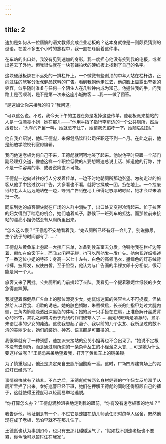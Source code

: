 ```yaml
---
---
---
```

title: 2
---




速加是如何从一位腼腆的语文教师变成企业老板的？这本身就像是一则颇费猜测的谜语。在差不多五个小时的旅程中，我一直在琢磨着这件事。

在车站的出口处，我没有见到速加的身影。我一度担心他没有接到我的电报，或者出差去了外地。但我很快就在一块苍蝇拍状的硬纸板上找到了自己的名字。

这块硬纸板绑在不远处的一排栏杆上。一个微微有些谢顶的中年人站在栏杆边，正向过往的旅客分发保健品饮料的广告。看到我朝他走过去，他的脸上显露出夸张的笑容，似乎随时准备与任何一个陌生人在几秒钟内成为知己。他握住我的手，问我路上是否顺利，是不是第一次来这座小城做客……我一一做了回答。

“是速加让你来接我的吗？”我问道。

“可以这么说。不过，我今天下午的主要任务是发掉这些传单。速老板派来接站的人是一位漂亮小姐，她在那儿——”他用手指了指行李房边的一个公共厕所，然后接着说，“火车的汽笛一叫，她就憋不住了。她请我先招呼一下，她随后就到。”

他自我介绍说，他叫王德彪，来保健品饮料公司任职还不到一个月。在此之前，他是船舶学院校刊室的编辑。

我问他速老板为何自己不来，王德彪就呵呵地笑了起来。他说他平时只跟一个部门副经理打交道，像他这样一个职位低微的人要想跟速总说上话、知道他的行踪，并不是一件容易的事，或者说简直不可能。

王德彪一边向过往的行人分发着传单，一边不时地朝厕所那边张望。匆匆走过的旅客从他手中接过饮料广告，大多看也不看，就将它揉成一团，扔在地上。一个捡废纸的老太太远远地站在一边，等到广告纸在地上积得足够厚的时候，她才会过来清扫一次。

同车到达的旅客很快就在广场的人群中消失了，出口处又变得冷清起来。忙于拉客的妇女得到了喘息的机会，她们嗑着瓜子，静候下一班列车的抵达。而那位前来接站的漂亮小姐仍然没有从厕所里出来。

“怎么这么慢？”王德彪不安地看着我，“她去厕所已经有好一会儿了，别说撒尿，生个孩子的时间都有了……”

王德彪从黄鱼车上抱起一大摞广告单，准备到候车室去分发。他嘱咐我在栏杆边等着，假如有旅客下车，而我又闲得无聊，也可以帮他发一发广告。他向我详细描述了一番这位小姐的特征：身高一米七十左右，白色的高领毛衣，墨绿色的灯芯绒背带裤，披肩发，皮肤白皙。至于脸型，他认为与广告画的半裸女郎十分相似，很可能是同一个人。

旅客又来了两批。公共厕所的门前排起了长队。我看见一个提着雅妮丝纸袋的少女急得直跺脚。

我凝望着保健品广告单上的那位漂亮少女。她恍惚迷离的笑容令人不可捉摸，但依然给人以吞食、咀嚼的诱惑。她的肤色娇嫩，朱唇微启，长长的红指甲划过大腿内侧，三角内裤隐隐透出深黑色的体毛；她的另一只手搭在左肩，正准备解开丝质背心的帛带，双乳之间暗沟由于光线的作用被夸大了……而她的眼睛是清澈的，显示未谙世事的少女的纯洁。这使我想起了妻子、我以前的几个女友、我所见过的数不清的美丽少女，她们的装扮、神态、语言都是可置换的……

我很早就有了一种预感，速加派来接站的公关小姐再也不会出现了。“她说不定根本没有去厕所，而是通过厕所边的一条杂草丛生的小径溜之大吉……可是她为什么要这样做呢？”王德彪呆呆地望着我，打开了黄鱼车上的链条锁。

为了慎重起见，他还是决定亲自去厕所里勘察一番。这时，广场四周建筑场上的霓虹灯已经亮了。

事情很快就有了结果。不久之后，王德彪就被两名身材健硕的中年妇女反剪双手从厕所里押了出来。幸好巡警已经下班，她们在押解王德彪的同时还得照顾自己的裤子，这就使得王德彪可以轻而易举地逃脱。

“你打算怎么办？”王德彪满脸沮丧地走到我的跟前，“你有没有速老板家的地址？”

我告诉他，地址倒是有一个，不过它是速加在幼儿师范任职时的单人宿舍，既然他现在成了老板，恐怕早就不在那儿住了。

王德彪也认为事到如今，也只有去那儿碰碰运气了，“假如找不到速老板也不要紧，你今晚可以暂时住在我家”。